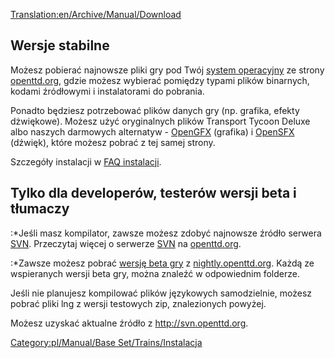 [[Translation:en/Archive/Manual/Download]]
{{pl/Tłumaczenie|oryg. = en/Archive/Manual/Download
|z     = en
|na    = pl
|Postępy = 90
}}
{{pl/Spis treści}}
== Wersje stabilne ==
Możesz pobierać najnowsze pliki gry pod Twój [[pl/Archive/Compilation and Ports/System Operacyjny|system operacyjny]] ze strony [http://www.openttd.org/download-stable openttd.org], gdzie możesz wybierać pomiędzy typami plików binarnych, kodami źródłowymi i instalatorami do pobrania.

Ponadto będziesz potrzebować plików danych gry (np. grafika, efekty dżwiękowe). Możesz użyć oryginalnych plików Transport Tycoon Deluxe albo naszych darmowych alternatyw - [[pl/Archive/Community/OpenGFX Readme|OpenGFX]] (grafika) i [[pl/Archive/Community/Wymiana Efektów Dźwiękowych|OpenSFX]] (dźwięk), które możesz pobrać z tej samej strony.

Szczegóły instalacji w [[pl/Archive/Manual/FAQ Instalacji|FAQ instalacji]].

== Tylko dla developerów, testerów wersji beta i tłumaczy ==
:*Jeśli masz kompilator, zawsze możesz zdobyć najnowsze źródło serwera [[pl/Development/FAQ rozwoju|SVN]]. Przeczytaj więcej o serwerze [[pl/Development/FAQ rozwoju|SVN]] na [http://www.openttd.org/development openttd.org].
:*Zawsze możesz pobrać [[pl/Archive/Community/Wersje nightly|wersję beta gry]] z [http://nightly.openttd.org/ nightly.openttd.org].  Każdą ze wspieranych wersji beta gry, można znaleźć w odpowiednim folderze.

Jeśli nie planujesz kompilować plików językowych samodzielnie, możesz pobrać pliki lng z wersji testowych zip, znalezionych powyżej.

Możesz uzyskać aktualne źródło z [http://svn.openttd.org/ http://svn.openttd.org].
[[Category:pl/Manual/Base Set/Trains/Instalacja]]